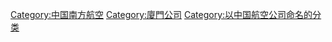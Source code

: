 {{Catmore}}

[[Category:中国南方航空|Category:中国南方航空]]
[[Category:廈門公司|Category:廈門公司]]
[[Category:以中国航空公司命名的分类|Category:以中国航空公司命名的分类]]